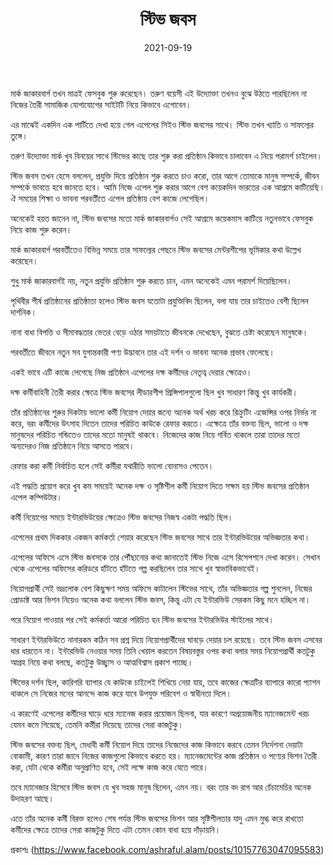 ﻿---
title: স্টিভ জবস
date: '2021-09-19'
tags: ['Person']
---

মার্ক জাকারবার্গ তখন মাত্রই ফেসবুক শুরু করেছেন। তরুণ বয়েসী এই উদ্যোক্তা তখনও বুঝে উঠতে পারছিলেন না নিজের তৈরী সামাজিক যোগাযোগের সাইটটি নিয়ে কিভাবে এগোবেন।

এর মাঝেই একদিন এক পার্টিতে দেখা হয়ে গেল এপেলের সিইও স্টিভ জবসের সাথে। স্টিভ তখন খ্যাতি ও সাফল্যের তুঙ্গে।

তরুণ উদ্যোক্তা মার্ক খুব বিনয়ের সাথে স্টিভের কাছে তার শুরু করা প্রতিষ্ঠান কিভাবে চালাবেন এ নিয়ে পরামর্শ চাইলেন।

স্টিভ জবস তখন হেসে বললেন, প্রযুক্তি দিয়ে প্রতিষ্ঠান শুরু করতে চাও করো, তার আগে তোমাকে মানুষ সম্পর্কে, জীবন সম্পর্কে ভাবতে হবে জানতে হবে। আমি নিজে এপেল শুরু করার আগে বেশ কয়েকদিন ভারতের এক আশ্রমে কাটিয়েছি। ঐ সময়ের শিক্ষা ও ভাবনা পরবর্তীতে এপেল প্রতিষ্ঠায় বেশ কাজে লেগেছিল।

অনেকেই হয়ত জানেন না, স্টিভ জবসের মতো মার্ক জাকারবার্গও সেই আশ্রমে কয়েকমাস কাটিয়ে নতুনভাবে ফেসবুক নিয়ে কাজ শুরু করেন।

মার্ক জাকারবার্গ পরবর্তীতেও বিভিন্ন সময়ে তার সাফল্যের পেছনে স্টিভ জবসের মেন্টরশীপের ভূমিকার কথা উল্লেখ করেছেন।

শুধু মার্ক জাকারবার্গই নয়, নতুন প্রযুক্তি প্রতিষ্ঠান শুরু করতে চান, এমন অনেকেই এমন পরামর্শ দিয়েছিলেন।

পৃথিবীর শীর্ষ প্রতিষ্ঠানের প্রতিষ্ঠাতা হলেও স্টিভ জবস যতোটা প্রযুক্তিবিদ ছিলেন, বলা যায় তার চাইতেও বেশী ছিলেন দার্শনিক। 

নানা বাধা বিপত্তি ও সীমাবদ্ধতার ভেতর বেড়ে ওঠার সময়টাতে জীবনকে দেখেছেন, বুঝতে চেষ্টা করেছেন মানুষকে। 

পরবর্তীতে জীবনে নতুন সব যুগান্তকারী পণ্য উদ্ভাবনে তার এই দর্শন ও ভাবনা অনেক প্রভাব ফেলেছে।

একই ভাবে এটি কাজে লেগেছে নিজ প্রতিষ্ঠান এপেলের দক্ষ কর্মীদের নেতৃত্ব দেয়ার ক্ষেত্রেও।

দক্ষ কর্মীবাহিনী তৈরী করার ক্ষেত্রে স্টিভ জবসের লীডারশীপ প্রিন্সিপালগুলো ছিল খুব সাধারণ কিন্তু খুব কার্যকরী।

তাঁর প্রতিষ্ঠানের শুরুর দিকটায় ভালো কর্মী নিয়োগ দেয়ার জন্যে অনেক অর্থ খরচ করে রিক্রুটিং এজেন্সির ওপর নির্ভর না করে, বরং কর্মীদের উৎসাহ দিতেন তাদের পরিচিত কাউকে রেফার করতে। এক্ষেত্রে তাঁর বক্তব্য ছিল, ভালো ও দক্ষ মানুষদের পরিচিত গন্ডিতেও তাদের মতো মানুষই থাকবে। নিজেদের কাজ নিয়ে গর্বিত থাকলে তারা তাদের মতো অন্যদেরও নিজ প্রতিষ্ঠানে নিয়ে আসতে পারবে।

রেফার করা কর্মী নির্বাচিত হলে সেই কর্মীরা যথারীতি ভালো বোনাসও পেতেন।

এই পদ্ধতি প্রয়োগ করে খুব কম সময়েই অনেক দক্ষ ও সৃষ্টিশীল কর্মী নিয়োগ দিতে সক্ষম হয় স্টিভ জবসের প্রতিষ্ঠান এপেল কম্পিউটার। 

কর্মী নিয়োগের সময়ে ইন্টারভিউয়ের ক্ষেত্রেও স্টিভ জবসের নিজস্ব একটা পদ্ধতি ছিল। 

এপেলের প্রথম দিককার একজন কর্মকর্তা শেয়ার করেছেন স্টিভ জবসের সাথে তার ইন্টারভিউয়ের অভিজ্ঞতার কথা।

এপেলের অফিসে এসে স্টিভ জবসকে তার  পৌঁছানোর কথা জানাতেই স্টিভ নিজে এসে রিসেপশনে দেখা করেন। সেখান থেকে এপেলের অফিসের করিডরে হাঁটতে হাঁটতে গল্প করছিলেন তার সাথে খুব স্বাভাবিকভাবেই। 

নিয়োগপ্রার্থী সেই ভদ্রলোক বেশ কিছুক্ষণ সময় অফিসে কাটালেন স্টিভের সাথে, তাঁর অভিজ্ঞতার গল্প শুনলেন, নিজের প্রোডাক্ট আর ভিশন নিয়েও অনেক কথা বললেন স্টিভ জবস, কিন্তু এটা যে ইন্টারভিউ সেরকম কিছু মনে হচ্ছিল না।

পরে নিয়োগ পাওয়ার পর সেই কর্মকর্তা আরো পরিচিত হন স্টিভ জবসের ইন্টারভিউর স্টাইলের সাথে।

সাধারণ ইন্টারভিউতে নানারকম কঠিন সব প্রশ্ন দিয়ে নিয়োগপ্রার্থীদের ঘাবড়ে দেয়ার চল রয়েছে। তবে স্টিভ জবস এসবের ধার ধারতেন না। ইন্টারভিউ নেওয়ার সময় তিনি খেয়াল করতেন বিষয়বস্তুর ওপর কথা বলার সময় নিয়োগপ্রার্থী কতটুকু আগ্রহ নিয়ে কথা বলছে, কতটুকু উচ্ছ্বাস ও আত্মবিশ্বাস প্রকাশ পাচ্ছে।

স্টিভের দর্শন ছিল, কারিগরি ব্যাপার যে কাউকে চাইলেই শিখিয়ে নেয়া যায়, তবে কাজের ক্ষেত্রটির ব্যাপারে কারো প্যাশন থাকলে সে নিজের মনের আনন্দে কাজ করে যাবে উপযুক্ত পরিবেশ ও স্বাধীনতা দিলে।

এ কারণেই এপেলের কর্মীদের ঘাড়ে ধরে ম্যানেজ করার প্রয়োজন ছিলনা, যার কারণে অপ্রয়োজনীয় ম্যানেজমেন্ট খরচ যেমন কমে গিয়েছে, তেমনি কর্মীরা দিয়েছে তাদের সেরা কাজটুকু।

স্টিভ জবসের বক্তব্য ছিল, মেধাবী কর্মী নিয়োগ দিয়ে তাদের নিজেদের কাজ কিভাবে করবে তেমন নির্দেশনা দেয়াটা বোকামী, কারণ তারা জানে নিজের কাজগুলো কিভাবে করতে হয়। ম্যানেজমেন্টের কাজ প্রতিষ্ঠান ও পণ্যের ভিশন তৈরী করা, যেটা থেকে কর্মীরা অনুপ্রাণিত হবে, সেই লক্ষে কাজ করে যেতে পারে।

তবে ম্যানেজার হিসেবে স্টিভ জবস যে খুব সহজ মানুষ ছিলেন, এমন নয়। বরং তার বদ রাগ আর চেঁচামেচির অনেক উদাহরণ আছে।

এতে তাঁর অনেক কর্মী বিরক্ত হলেও শেষ পর্যন্ত স্টিভ জবসের ভিশন আর সৃষ্টিশীলতার যাদু এমন মুগ্ধ করে রাখতো কর্মীদের ক্ষেত্রে তাদের সেরা কাজটুকু দিতে এটা তেমন কোন বাধা হয়ে দাঁড়ায়নি।

প্রকাশঃ (https://www.facebook.com/ashraful.alam/posts/10157763047095583)